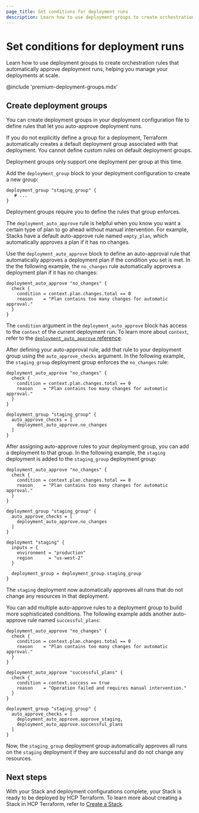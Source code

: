 ```yaml
---
page_title: Set conditions for deployment runs
description: Learn how to use deployment groups to create orchestration rules that automatically approve deployment runs, helping your manage your deployments at scale.
---
```


# Set conditions for deployment runs

Learn how to use deployment groups to create orchestration rules that automatically approve deployment runs, helping you manage your deployments at scale.

@include 'premium-deployment-groups.mdx'

## Create deployment groups

You can create deployment groups in your deployment configuration file to define rules that let you auto-approve deployment runs.

If you do not explicitly define a group for a deployment, Terraform automatically creates a default deployment group associated with that deployment. You cannot define custom rules on default deployment groups.

<Note>

Deployment groups only support one deployment per group at this time.

</Note>

Add the `deployment_group` block to your deployment configuration to create a new group:

<CodeBlockConfig filename="deployments.tfdeploy.hcl">

```hcl
deployment_group "staging_group" {
   # ...
}
```

</CodeBlockConfig>

Deployment groups require you to define the rules that group enforces.

The `deployment_auto_approve` rule is helpful when you know you want a certain type of plan to go ahead without manual intervention. For example, Stacks have a default auto-approve rule named `empty_plan`, which automatically approves a plan if it has no changes.

Use the `deployment_auto_approve` block to define an auto-approval rule that automatically approves a deployment plan if the condition you set is met. In the the following example, the `no_changes` rule automatically approves a deployment plan if it has no changes:

<CodeBlockConfig filename="deployments.tfdeploy.hcl">

```hcl
deployment_auto_approve "no_changes" {
  check {
    condition = context.plan.changes.total == 0
    reason    = "Plan contains too many changes for automatic approval."
  }
}
```

</CodeBlockConfig>

The `condition` argument in the `deployment_auto_approve` block has access to the `context` of the current deployment run. To learn more about `context`, refer to the [`deployment_auto_approve` reference](/terraform/language/block/stack/tfdeploy/deployment_auto_approve#deployment-plan-context).

After defining your auto-approval rule, add that rule to your deployment group using the `auto_approve_checks` argument. In the following example, the `staging_group` deployment group enforces the `no_changes` rule:

<CodeBlockConfig filename="deployments.tfdeploy.hcl">

```hcl
deployment_auto_approve "no_changes" {
  check {
    condition = context.plan.changes.total == 0
    reason    = "Plan contains too many changes for automatic approval."
  }
}

deployment_group "staging_group" {
  auto_approve_checks = [
    deployment_auto_approve.no_changes
  ]
}
```

</CodeBlockConfig>

After assigning auto-approve rules to your deployment group, you can add a deployment to that group. In the following example, the `staging` deployment is added to the `staging_group` deployment group:

<CodeBlockConfig filename="deployments.tfdeploy.hcl">

```hcl
deployment_auto_approve "no_changes" {
  check {
    condition = context.plan.changes.total == 0
    reason    = "Plan contains too many changes for automatic approval."
  }
}

deployment_group "staging_group" {
  auto_approve_checks = [
    deployment_auto_approve.no_changes
  ]
}

deployment "staging" {
  inputs = {
    environment = "production"
    region      = "us-west-2"
  }

  deployment_group = deployment_group.staging_group
}
```

</CodeBlockConfig>

The `staging` deployment now automatically approves all runs that do not change any resources in that deployment.

You can add multiple auto-approve rules to a deployment group to build more sophisticated conditions. The following example adds another auto-approve rule named `successful_plans`:

<CodeBlockConfig filename="deployments.tfdeploy.hcl">

```hcl
deployment_auto_approve "no_changes" {
  check {
    condition = context.plan.changes.total == 0
    reason    = "Plan contains too many changes for automatic approval."
  }
}

deployment_auto_approve "successful_plans" {
  check {
    condition = context.success == true
    reason    = "Operation failed and requires manual intervention."
  }
}

deployment_group "staging_group" {
  auto_approve_checks = [
    deployment_auto_approve.approve_staging,
    deployment_auto_approve.successful_plans
  ]
}
```

</CodeBlockConfig>

Now, the `staging_group` deployment group automatically approves all runs on the `staging` deployment if they are successful and do not change any resources.

## Next steps

With your Stack and deployment configurations complete, your Stack is ready to be deployed by HCP Terraform. To learn more about creating a Stack in HCP Terraform, refer to [Create a Stack](/terraform/cloud-docs/stacks/create).
